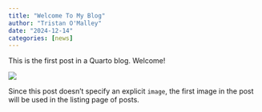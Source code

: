 ```yaml
---
title: "Welcome To My Blog"
author: "Tristan O'Malley"
date: "2024-12-14"
categories: [news]
---
```


This is the first post in a Quarto blog. Welcome!

![](thumbnail.jpg)

Since this post doesn't specify an explicit `image`, the first image in the post will be used in the listing page of posts.
